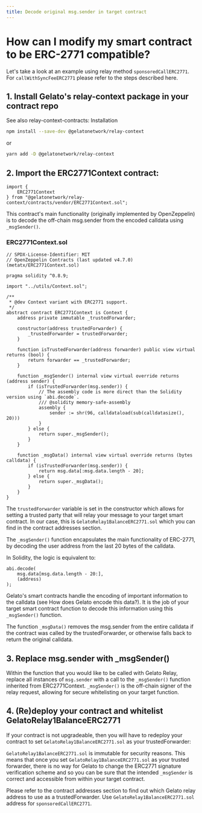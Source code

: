 ```yaml
---
title: Decode original msg.sender in target contract
---
```


# How can I modify my smart contract to be ERC-2771 compatible?

Let's take a look at an example using relay method `sponsoredCallERC2771`. For `callWithSyncFeeERC2771` please refer to the steps described here.

## 1. Install Gelato's relay-context package in your contract repo
See also relay-context-contracts: Installation

```bash
npm install --save-dev @gelatonetwork/relay-context
```

or

```bash
yarn add -D @gelatonetwork/relay-context
```

## 2. Import the ERC2771Context contract:

```solidity
import {
    ERC2771Context
} from "@gelatonetwork/relay-context/contracts/vendor/ERC2771Context.sol";
```

This contract's main functionality (originally implemented by OpenZeppelin) is to decode the off-chain msg.sender from the encoded calldata using `_msgSender()`.

### ERC2771Context.sol

```solidity
// SPDX-License-Identifier: MIT
// OpenZeppelin Contracts (last updated v4.7.0) (metatx/ERC2771Context.sol)

pragma solidity ^0.8.9;

import "../utils/Context.sol";

/**
 * @dev Context variant with ERC2771 support.
 */
abstract contract ERC2771Context is Context {
    address private immutable _trustedForwarder;
    
    constructor(address trustedForwarder) {
        _trustedForwarder = trustedForwarder;
    }

    function isTrustedForwarder(address forwarder) public view virtual returns (bool) {
        return forwarder == _trustedForwarder;
    }

    function _msgSender() internal view virtual override returns (address sender) {
        if (isTrustedForwarder(msg.sender)) {
            // The assembly code is more direct than the Solidity version using `abi.decode`.
            /// @solidity memory-safe-assembly
            assembly {
                sender := shr(96, calldataload(sub(calldatasize(), 20)))
            }
        } else {
            return super._msgSender();
        }
    }

    function _msgData() internal view virtual override returns (bytes calldata) {
        if (isTrustedForwarder(msg.sender)) {
            return msg.data[:msg.data.length - 20];
        } else {
            return super._msgData();
        }
    }
}
```

The `trustedForwarder` variable is set in the constructor which allows for setting a trusted party that will relay your message to your target smart contract. In our case, this is `GelatoRelay1BalanceERC2771.sol` which you can find in the contract addresses section.

The `_msgSender()` function encapsulates the main functionality of ERC-2771, by decoding the user address from the last 20 bytes of the calldata. 

In Solidity, the logic is equivalent to:

```solidity
abi.decode(
    msg.data[msg.data.length - 20:],
    (address)
);
```

Gelato's smart contracts handle the encoding of important information to the calldata (see How does Gelato encode this data?). It is the job of your target smart contract function to decode this information using this `_msgSender()` function. 

The function `_msgData()` removes the msg.sender from the entire calldata if the contract was called by the trustedForwarder, or otherwise falls back to return the original calldata.

## 3. Replace msg.sender with _msgSender()
Within the function that you would like to be called with Gelato Relay, replace all instances of `msg.sender` with a call to the `_msgSender()` function inherited from ERC2771Context. `_msgSender()` is the off-chain signer of the relay request, allowing for secure whitelisting on your target function. 

## 4. (Re)deploy your contract and whitelist GelatoRelay1BalanceERC2771
If your contract is not upgradeable, then you will have to redeploy your contract to set `GelatoRelay1BalanceERC2771.sol` as your trustedForwarder:

`GelatoRelay1BalanceERC2771.sol` is immutable for security reasons. This means that once you set `GelatoRelay1BalanceERC2771.sol` as your trusted forwarder, there is no way for Gelato to change the ERC2771 signature verification scheme and so you can be sure that the intended `_msgSender` is correct and accessible from within your target contract.

Please refer to the contract addresses section to find out which Gelato relay address to use as a trustedForwarder. Use `GelatoRelay1BalanceERC2771.sol` address for `sponsoredCallERC2771`.